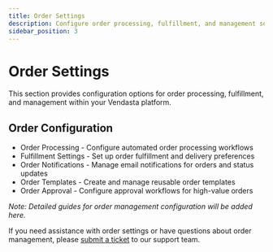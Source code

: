 ```yaml
---
title: Order Settings
description: Configure order processing, fulfillment, and management settings
sidebar_position: 3
---
```


# Order Settings

This section provides configuration options for order processing, fulfillment, and management within your Vendasta platform.

## Order Configuration

- Order Processing - Configure automated order processing workflows
- Fulfillment Settings - Set up order fulfillment and delivery preferences
- Order Notifications - Manage email notifications for orders and status updates
- Order Templates - Create and manage reusable order templates
- Order Approval - Configure approval workflows for high-value orders

*Note: Detailed guides for order management configuration will be added here.*

If you need assistance with order settings or have questions about order management, please [submit a ticket](https://support.vendasta.com/hc/en-us/requests/new) to our support team.